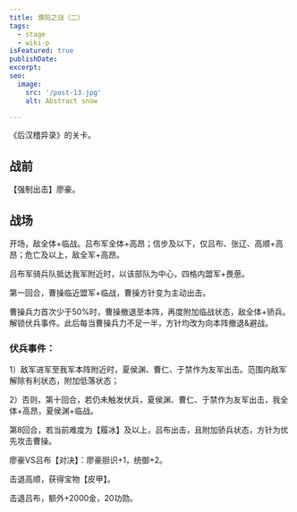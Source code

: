 ```yaml
---
title: 濮阳之战（二）
tags:
  - stage
  - wiki-p
isFeatured: true
publishDate: 
excerpt: 
seo:
  image:
    src: '/post-13.jpg'
    alt: Abstract snow

---
```


《后汉稽异录》的关卡。

<h2  class='section-title'>战前</h2>

【强制出击】廖豪。

<h2  class='section-title'>战场</h2>

开场，敌全体+临战。吕布军全体+高昂；信步及以下，仅吕布、张辽、高顺+高昂；危亡及以上，敌全军+高昂。

吕布军骑兵队抵达我军附近时，以该部队为中心，四格内盟军+畏葸。

第一回合，曹操临近盟军+临战，曹操方针变为主动出击。

曹操兵力首次少于50%时，曹操撤退至本阵，再度附加临战状态，敌全体+骄兵。解锁伏兵事件。此后每当曹操兵力不足一半，方针均改为向本阵撤退&避战。

### 伏兵事件：

1）敌军进军至我军本阵附近时，夏侯渊、曹仁、于禁作为友军出击。范围内敌军解除有利状态，附加低落状态；

2）否则，第十回合，若仍未触发伏兵，夏侯渊、曹仁、于禁作为友军出击，我全体+高昂，夏侯渊+临战。

第8回合，若当前难度为【履冰】及以上，吕布出击，且附加骄兵状态，方针为优先攻击曹操。

廖豪VS吕布【对决】：廖豪胆识+1，统御+2。

击退高顺，获得宝物【皮甲】。

击退吕布，额外+2000金，20功勋。
